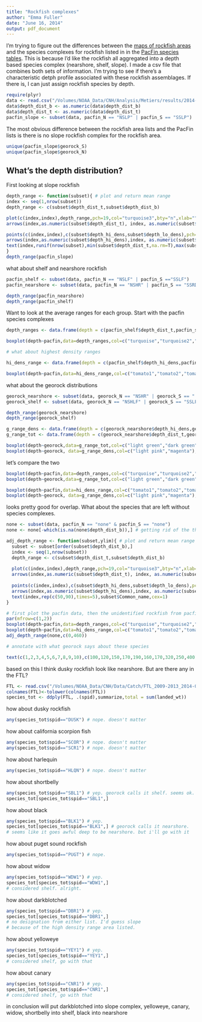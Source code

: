```yaml
---
title: "Rockfish complexes"
author: "Emma Fuller"
date: "June 16, 2014"
output: pdf_document
---
```


I'm trying to figure out the differences between the [maps of rockfish areas](http://www.pcouncil.org/wp-content/uploads/georock.pdf) and the species complexes for rockfish listed in in the [PacFin species tables](http://pacfin.psmfc.org/pacfin_pub/data_rpts_pub/code_lists/sp.txt). This is because I'd like the rockfish all aggregated into a depth based species complex (nearshore, shelf, slope). I made a csv file that combines both sets of information. I'm trying to see if there's a characteristic detph profile associated with these rockfish assemblages. If there is, I can just assign rockfish species by depth. 

```r
require(plyr)
data <- read.csv("/Volumes/NOAA_Data/CNH/Analysis/Metiers/results/2014-06-11/georock_pacfin.csv",stringsAsFactors=F)
data$depth_dist_b <- as.numeric(data$depth_dist_b)
data$depth_dist_t <- as.numeric(data$depth_dist_t)
pacfin_slope <- subset(data, pacfin_N == "NSLP" | pacfin_S == "SSLP")
```

The most obvious difference between the rockfish area lists and the PacFin lists is there is no slope rockfish complex for the rockfish area. 
```r
unique(pacfin_slope$georock_S)
unique(pacfin_slope$georock_N)
```

## What's the depth distribution?

First looking at slope rockfish

```r
depth_range <- function(subset){ # plot and return mean range
index <- seq(1,nrow(subset))
depth_range <- c(subset$depth_dist_t,subset$depth_dist_b)

plot(c(index,index),depth_range,pch=19,col="turquoise3",bty="n",xlab="",main="Depth Dist")
arrows(index,as.numeric(subset$depth_dist_t), index, as.numeric(subset$depth_dist_b),length=0,lwd=4,col="turquoise3")

points(c(index,index),c(subset$depth_hi_dens,subset$depth_lo_dens),pch=19,col="tomato1")
arrows(index,as.numeric(subset$depth_hi_dens),index, as.numeric(subset$depth_lo_dens),length=0,col="tomato1",lwd=5)
text(index,runif(nrow(subset),min(subset$depth_dist_t,na.rm=T),max(subset$depth_dist_b,na.rm=T)),subset$Common_name,cex=1)
}
depth_range(pacfin_slope)
```

what about shelf and nearshore rockfish

```r
pacfin_shelf <- subset(data, pacfin_N == "NSLF" | pacfin_S =="SSLF")
pacfin_nearshore <- subset(data, pacfin_N == "NSHR" | pacfin_S == "SSRD" | pacfin_S == "SSRS")

depth_range(pacfin_nearshore)
depth_range(pacfin_shelf)
```

Want to look at the average ranges for each group. Start with the pacfin species complexes

```r

depth_ranges <- data.frame(depth = c(pacfin_shelf$depth_dist_t,pacfin_shelf$depth_dist_b,pacfin_slope$depth_dist_t,pacfin_slope$depth_dist_b,pacfin_nearshore$depth_dist_t,pacfin_nearshore$depth_dist_b), pacfin = c(rep("shelf",2*nrow(pacfin_shelf)),rep("slope",2*nrow(pacfin_slope)), rep("nearshore",2*nrow(pacfin_nearshore))))

boxplot(depth~pacfin,data=depth_ranges,col=c("turquoise","turquoise2","turquoise3"),pch=19,main="PacFin rockfish complexes") # alright, that's good. That outlier is blue rockfish, exists in original table. double checked. 

# what about highest density ranges

hi_dens_range <- data.frame(depth = c(pacfin_shelf$depth_hi_dens,pacfin_shelf$depth_lo_dens,pacfin_slope$depth_hi_dens,pacfin_slope$depth_lo_dens,pacfin_nearshore$depth_hi_dens,pacfin_nearshore$depth_lo_dens),pacfin = c(rep("shelf",2*nrow(pacfin_shelf)),rep("slope",2*nrow(pacfin_slope)), rep("nearshore",2*nrow(pacfin_nearshore))))

boxplot(depth~pacfin,data=hi_dens_range,col=c("tomato1","tomato2","tomato3"),add=T,lwd=2)
```

what about the georock distributions 

```r
georock_nearshore <- subset(data, georock_N == "NSHR" | georock_S == " SSRS")
georock_shelf <- subset(data, georock_N == "NSHLF" | georock_S == "SSLF")

depth_range(georock_nearshore)
depth_range(georock_shelf)

g_range_dens <- data.frame(depth = c(georock_nearshore$depth_hi_dens,georock_nearshore$depth_lo_dens,georock_shelf$depth_hi_dens,georock_shelf$depth_lo_dens),georock = c(rep("nearshore",2*nrow(georock_nearshore)),rep("shelf",2*nrow(georock_shelf))))
g_range_tot <- data.frame(depth = c(georock_nearshore$depth_dist_t,georock_nearshore$depth_dist_b,georock_shelf$depth_dist_t,georock_shelf$depth_dist_b),georock=c(rep("nearshore",2*nrow(georock_nearshore)),rep("shelf",2*nrow(georock_shelf))))

boxplot(depth~georock,data=g_range_tot,col=c("light green","dark green"))
boxplot(depth~georock, data=g_range_dens,col=c("light pink","magenta"),add=T)
```

let's compare the two

```r
boxplot(depth~pacfin,data=depth_ranges,col=c("turquoise","turquoise2","turquoise3"),pch=19,main="PacFin rockfish complexes") #
boxplot(depth~georock,data=g_range_tot,col=c("light green","dark green"),add=T)

boxplot(depth~pacfin,data=hi_dens_range,col=c("tomato1","tomato2","tomato3"),lwd=2)
boxplot(depth~georock, data=g_range_dens,col=c("light pink","magenta"),add=T)
```

looks pretty good for overlap. What about the species that are left without species complexes. 

```r
none <- subset(data, pacfin_N == "none" & pacfin_S == "none")
none <- none[-which(is.na(none$depth_dist_b)),] # getting rid of the thornyheads. they don't have good ranges

adj_depth_range <- function(subset,ylim){ # plot and return mean range
  subset <- subset[order(subset$depth_dist_b),]
  index <- seq(1,nrow(subset))
  depth_range <- c(subset$depth_dist_t,subset$depth_dist_b)
  
  plot(c(index,index),depth_range,pch=19,col="turquoise3",bty="n",xlab="",main="Depth Dist",ylim=ylim)
  arrows(index,as.numeric(subset$depth_dist_t), index, as.numeric(subset$depth_dist_b),length=0,lwd=4,col="turquoise3")
  
  points(c(index,index),c(subset$depth_hi_dens,subset$depth_lo_dens),pch=19,col="tomato1")
  arrows(index,as.numeric(subset$depth_hi_dens),index, as.numeric(subset$depth_lo_dens),length=0,col="tomato1",lwd=5)
  text(index,rep(c(50,90),times=5),subset$Common_name,cex=1)
}

# first plot the pacfin data, then the unidentified rockfish from pacfin from shallowest to deepest
par(mfrow=c(1,2))
boxplot(depth~pacfin,data=depth_ranges,col=c("turquoise","turquoise2","turquoise3"),pch=19,main="PacFin rockfish complexes",ylim=c(0,460)) 
boxplot(depth~pacfin,data=hi_dens_range,col=c("tomato1","tomato2","tomato3"),add=T,lwd=2)
adj_depth_range(none,c(0,460))

# annotate with what georock says about these species

text(c(1,2,3,4,5,6,7,8,9,10),c(100,120,150,170,190,160,170,320,250,400),c("nearshore","none","none","shelf","nearshore","none","shelf","none","shelf","shelf"))
```

based on this I think dusky rockfish look like nearshore. But are there any in the FTL?

```r
FTL <- read.csv("/Volumes/NOAA_Data/CNH/Data/Catch/FTL_2009-2013_2014-03-21.csv",stringsAsFactors=FALSE)
colnames(FTL)<-tolower(colnames(FTL))
species_tot <- ddply(FTL, .(spid),summarize,total = sum(landed_wt))
```

how about dusky rockfish
```r
any(species_tot$spid=="DUSK") # nope. doesn't matter
```

how about california scorpion fish
```r
any(species_tot$spid=="SCOR") # nope. doesn't matter
any(species_tot$spid=="SCR1") # nope. doesn't matter
```

how about harlequin
```r
any(species_tot$spid=="HLQN") # nope. doesn't matter
```

how about shortbelly
```r
any(species_tot$spid=="SBL1") # yep. georock calls it shelf. seems ok. 
species_tot[species_tot$spid=="SBL1",]
```

how about black
```r
any(species_tot$spid=="BLK1") # yep.
species_tot[species_tot$spid=="BLK1",] # georock calls it nearshore. 
# seems like it goes awful deep to be nearshore. but i'll go with it
```
how about puget sound rockfish
```r
any(species_tot$spid=="PUGT") # nope.
```

how about widow
```r
any(species_tot$spid=="WDW1") # yep.
species_tot[species_tot$spid=="WDW1",] 
# considered shelf. alright.
```

how about darkblotched
```r
any(species_tot$spid=="DBR1") # yep. 
species_tot[species_tot$spid=="DBR1",] 
# no designation from either list. I'd guess slope 
# because of the high density range area listed. 
```
how about yelloweye
```r
any(species_tot$spid=="YEY1") # yep. 
species_tot[species_tot$spid=="YEY1",] 
# considered shelf, go with that
```

how about canary
```r
any(species_tot$spid=="CNR1") # yep. 
species_tot[species_tot$spid=="CNR1",] 
# considered shelf, go with that
```

in conclusion will put darkblotched into slope complex, yelloweye, canary, widow, shortbelly into shelf, black into nearshore


